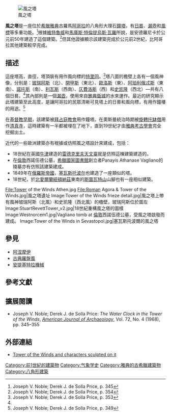{{otheruses|subject=希臘雅典的風之塔|other=其他地方的風之塔}}
[[File:Tower_of_the_Winds.jpg|風之塔]]

'''風之塔'''是一座位於[[希臘|希臘]][[雅典|雅典]]古羅馬[[阿哥拉|阿哥拉]]的八角形大理石[[鐘塔|鐘塔]]，有[[日晷|日晷]]、[[漏壺|漏壺]]和[[風標|風標]]等多重功能。<ref>Joseph V. Noble; Derek J. de Solla Price, p. 345</ref>根據[[維特魯威|維特魯威]]和[[馬庫斯·特倫提烏斯·瓦羅|馬庫斯·特倫提烏斯·瓦羅]]所說，是安德羅尼卡於公元前50年建造了這個建築。<ref>Joseph V. Noble; Derek J. de Solla Price, p. 354</ref>但其他證據顯示該建築完成於公元前2世紀，比阿哥拉其他建築較早完成。

==描述==

這座塔高{{convert|12|m}}，直徑{{convert|8|m}}，塔頂裝有用作風向標的[[特里同|特里同]]。<ref name="Joseph V. Noble p. 353">Joseph V. Noble; Derek J. de Solla Price, p. 353</ref>塔八面的檐壁上各有一個風神像，分別是：[[阿涅摩伊#玻瑞阿斯|玻瑞阿斯]]（北）、[[阿涅摩伊#開甲斯|開甲斯]]（東北）、[[阿涅摩伊#欧洛斯|歐洛斯]]（東）、[[阿涅摩伊#小風|阿珀利俄忒斯]]（東南）、[[阿涅摩伊#诺托斯|諾托斯]]（南）、[[阿涅摩伊#小風|利瓦斯]]（西南）、[[阿涅摩伊#仄费洛斯|仄費洛斯]]（西）和[[阿涅摩伊#小風|史凯隆]]（西北）—共有八個日晷。<ref name="Joseph V. Noble p. 353"/>其內部則是一個[[漏壺|漏壺]]，使用來自[[雅典衛城|雅典衛城]]的水來運作。最近的研究顯示此塔建築至此高度，是讓阿哥拉的民眾清晰可見塔上的日晷和風向標，有用作鐘樓的用途。<ref>Joseph V. Noble; Derek J. de Solla Price, p. 349</ref>

在[[早期基督教|基督教早期]]，該建築被[[拜占庭教會|拜占庭教會]]用作鐘塔。在奧斯曼統治時期被[[旋轉托缽僧|旋轉托缽僧]]用作[[清真寺|清真寺]]，這時建築有一半都被埋在了地下，直到19世紀才由[[雅典考古學會|雅典考古學會]]完全挖掘出土。

近代的一些歐洲建築亦有根據或仿照風之塔設計來建成，包括：
*18世紀在英國[[牛津|牛津]]建造的[[雷德克里夫天文臺|雷德克里夫天文臺]]就是仿照這棟建築建造的。
*在[[倫敦|倫敦]]西諾伍德公墓，[[希臘國家圖書館|希臘國家圖書館]]創立者Panayis Athanase Vagliano的陵墓亦有仿照該建築建成。
*1849年在[[俄羅斯帝國|俄羅斯帝國]]，[[塞瓦斯托波尔|塞瓦斯托波尔]]也建造了一座類似的塔。
*18世紀，於[[北愛爾蘭|北愛爾蘭]][[紐頓納茲|紐頓納茲]]東南的[[斯圖瓦特山|斯圖瓦特山]]山腳也有一座相似建築。
<gallery>
File:Tower of the Winds Athen.jpg
File:Roman Agora & Tower of the Winds.jpg|風之塔遺址
Image:Tower of the Winds frieze detail.jpg|風之塔上帶有風神玻瑞阿斯（北風）和史凯隆（西北風）的檐壁，玻瑞阿斯位於圖左
Image:StuartRevettTower_v2.jpg|18世紀重構風之塔的圖樣
Image:Westnorcem1.jpg|Vagliano tomb at [[倫敦|倫敦]]西諾伍德公墓，受風之塔啟發而建成。
Image:Tower of the Winds in Sevastopol.jpg|塞瓦斯托波爾的風之塔
</gallery>

==參見==
* [[阿涅摩伊|阿涅摩伊]]
* [[古典羅盤風|古典羅盤風]]
* [[安提基特拉機械|安提基特拉機械]]

== 參考文獻==
{{reflist|2}}

== 擴展閱讀 ==
*Joseph V. Noble; Derek J. de Solla Price: ''The Water Clock in the Tower of the Winds'', ''[[American_Journal_of_Archaeology|American Journal of Archaeology]]'', Vol. 72, No. 4 (1968), pp. 345–355

==外部連結==
{{Commons|Tower of the Winds}}
*[https://web.archive.org/web/20130927024256/http://www.chem.uoa.gr/Location/AthensMap/AM_Aerides.htm Tower of the Winds and characters sculpted on it]
{{雅典地標}}
{{coord|37|58|27.04|N|23|43|37.21|E|region:GR_type:landmark_scale:2000|display=title}}

{{Authority control}}
{{DEFAULTSORT:Tower Of The Winds}}
[[Category:前1世紀的建築物|Category:前1世紀的建築物]]
[[Category:气象学史|Category:气象学史]]
[[Category:雅典的古希臘建築物|Category:雅典的古希臘建築物]]
[[Category:八角形建築|Category:八角形建築]]